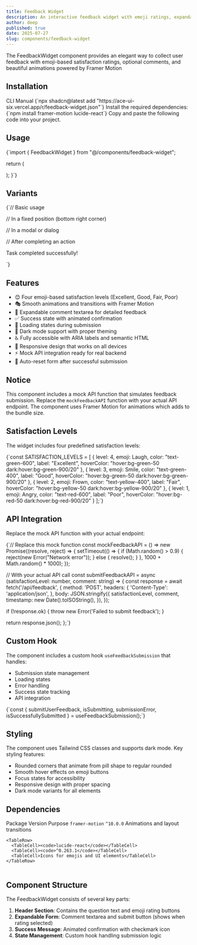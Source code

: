 ```yaml
---
title: Feedback Widget
description: An interactive feedback widget with emoji ratings, expandable comment form, and smooth animations for collecting user satisfaction data.
author: deep
published: true
date: 2025-07-27
slug: components/feedback-widget
---
```


<ComponentPreview name="feedback-widget" />

<InfoOut>The FeedbackWidget component provides an elegant way to collect user feedback with emoji-based satisfaction ratings, optional comments, and beautiful animations powered by Framer Motion</InfoOut>

## Installation

<Tabs defaultValue="cli">
<TabsList>
<TabsTrigger value="cli">CLI</TabsTrigger>
  <TabsTrigger value="manual">Manual</TabsTrigger>
</TabsList>
<TabsContent value="cli">
<CopyCode>
      {`npx shadcn@latest add "https://ace-ui-six.vercel.app/r/feedback-widget.json"`}
    </CopyCode>
</TabsContent>
<TabsContent value="manual">
<Steps>
<Step>Install the required dependencies:</Step>
<CopyCode>
{`npm install framer-motion lucide-react`}
</CopyCode>
<Step>Copy and paste the following code into your project.</Step>
<ComponentSource name="feedback-widget" />
</Steps>
</TabsContent>
</Tabs>

## Usage

<CopyCode>
  {`import { FeedbackWidget } from "@/components/feedback-widget";

  return (
    <div className="p-8">
      <FeedbackWidget />
    </div>
  );
}`}
</CopyCode>

## Variants

<CopyCode>
  {`// Basic usage
<FeedbackWidget />

// In a fixed position (bottom right corner)
<div className="fixed bottom-4 right-4 z-50">
  <FeedbackWidget />
</div>

// In a modal or dialog
<Dialog>
  <DialogContent>
    <div className="p-6">
      <h2 className="text-lg font-semibold mb-4">How was your experience?</h2>
      <FeedbackWidget />
    </div>
  </DialogContent>
</Dialog>

// After completing an action
<div className="space-y-4">
  <div className="p-4 bg-green-50 rounded-lg">
    <p className="text-green-800">Task completed successfully!</p>
  </div>
  <FeedbackWidget />
</div>`}
</CopyCode>

## Features

- 😊 Four emoji-based satisfaction levels (Excellent, Good, Fair, Poor)
- 🎭 Smooth animations and transitions with Framer Motion
- 📝 Expandable comment textarea for detailed feedback
- ✅ Success state with animated confirmation
- 🔄 Loading states during submission
- 🌙 Dark mode support with proper theming
- ♿ Fully accessible with ARIA labels and semantic HTML
- 📱 Responsive design that works on all devices
- ⚡ Mock API integration ready for real backend
- 🎯 Auto-reset form after successful submission

## Notice

This component includes a mock API function that simulates feedback submission. Replace the `mockFeedbackAPI` function with your actual API endpoint. The component uses Framer Motion for animations which adds to the bundle size.

## Satisfaction Levels

The widget includes four predefined satisfaction levels:

<CopyCode>
  {`const SATISFACTION_LEVELS = [
  {
    level: 4,
    emoji: Laugh,
    color: "text-green-600",
    label: "Excellent",
    hoverColor: "hover:bg-green-50 dark:hover:bg-green-900/20"
  },
  {
    level: 3,
    emoji: Smile,
    color: "text-green-400", 
    label: "Good",
    hoverColor: "hover:bg-green-50 dark:hover:bg-green-900/20"
  },
  {
    level: 2,
    emoji: Frown,
    color: "text-yellow-400",
    label: "Fair", 
    hoverColor: "hover:bg-yellow-50 dark:hover:bg-yellow-900/20"
  },
  {
    level: 1,
    emoji: Angry,
    color: "text-red-600",
    label: "Poor",
    hoverColor: "hover:bg-red-50 dark:hover:bg-red-900/20"
  }
];`}
</CopyCode>

## API Integration

Replace the mock API function with your actual endpoint:

<CopyCode>
  {`// Replace this mock function
const mockFeedbackAPI = () =>
  new Promise<void>((resolve, reject) => {
    setTimeout(() => {
      if (Math.random() > 0.9) {
        reject(new Error("Network error"));
      } else {
        resolve();
      }
    }, 1000 + Math.random() * 1000);
  });

// With your actual API call
const submitFeedbackAPI = async (satisfactionLevel: number, comment: string) => {
  const response = await fetch('/api/feedback', {
    method: 'POST',
    headers: {
      'Content-Type': 'application/json',
    },
    body: JSON.stringify({
      satisfactionLevel,
      comment,
      timestamp: new Date().toISOString(),
    }),
  });

  if (!response.ok) {
    throw new Error('Failed to submit feedback');
  }

  return response.json();
};`}
</CopyCode>

## Custom Hook

The component includes a custom hook `useFeedbackSubmission` that handles:

- Submission state management
- Loading states
- Error handling  
- Success state tracking
- API integration

<CopyCode>
  {`const { 
  submitUserFeedback, 
  isSubmitting, 
  submissionError, 
  isSuccessfullySubmitted 
} = useFeedbackSubmission();`}
</CopyCode>

## Styling

The component uses Tailwind CSS classes and supports dark mode. Key styling features:

- Rounded corners that animate from pill shape to regular rounded
- Smooth hover effects on emoji buttons
- Focus states for accessibility
- Responsive design with proper spacing
- Dark mode variants for all elements

## Dependencies

<Table>
  <TableHeader>
    <TableRow>
      <TableHead>Package</TableHead>
      <TableHead>Version</TableHead>
      <TableHead>Purpose</TableHead>
    </TableRow>
  </TableHeader>
  <TableBody>
    <TableRow>
      <TableCell><code>framer-motion</code></TableCell>
      <TableCell><code>^10.0.0</code></TableCell>
      <TableCell>Animations and layout transitions</TableCell>
    </TableRow>
    
    <TableRow>
      <TableCell><code>lucide-react</code></TableCell>
      <TableCell><code>^0.263.1</code></TableCell>
      <TableCell>Icons for emojis and UI elements</TableCell>
    </TableRow>
    
  </TableBody>
</Table>

## Component Structure

The FeedbackWidget consists of several key parts:

1. **Header Section**: Contains the question text and emoji rating buttons
2. **Expandable Form**: Comment textarea and submit button (shows when rating selected)
3. **Success Message**: Animated confirmation with checkmark icon
4. **State Management**: Custom hook handling submission logic